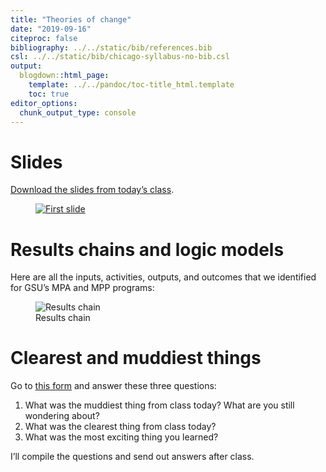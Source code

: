 ```yaml
---
title: "Theories of change"
date: "2019-09-16"
citeproc: false
bibliography: ../../static/bib/references.bib
csl: ../../static/bib/chicago-syllabus-no-bib.csl
output:
  blogdown::html_page:
    template: ../../pandoc/toc-title_html.template
    toc: true
editor_options: 
  chunk_output_type: console
---
```


# Slides

[Download the slides from today's class](/slides/PMAP-8521_2019-09-16.pdf).

<figure>
[![First slide](/images/slides/slides_2019-09-16.png)](/slides/PMAP-8521_2019-09-16.pdf)
</figure>


# Results chains and logic models

Here are all the inputs, activities, outputs, and outcomes that we identified for GSU's MPA and MPP programs:

![Results chain](/images/class/results-chain-mpp-mpa.jpg)


# Clearest and muddiest things

Go to [this form](https://forms.gle/gDXoxmbQeps5suaJ6) and answer these three questions:

1. What was the muddiest thing from class today? What are you still wondering about?
2. What was the clearest thing from class today? 
3. What was the most exciting thing you learned?

I'll compile the questions and send out answers after class.
